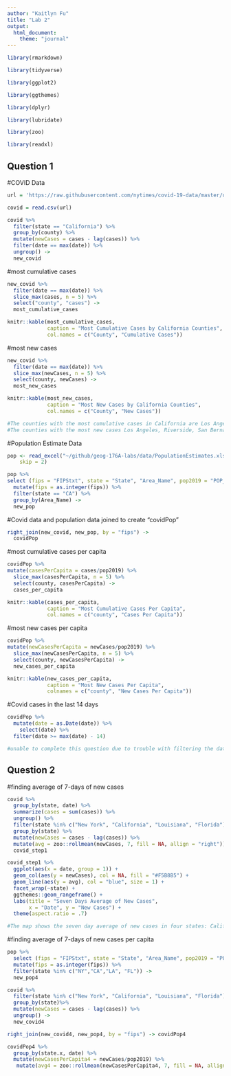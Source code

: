 ```yaml
---
author: "Kaitlyn Fu"
title: "Lab 2"
output: 
  html_document:
    theme: "journal"
---
```

```r
library(rmarkdown)

library(tidyverse)

library(ggplot2)

library(ggthemes)

library(dplyr)

library(lubridate)

library(zoo)

library(readxl)
```

## Question 1 
#COVID Data
```r
url = 'https://raw.githubusercontent.com/nytimes/covid-19-data/master/us-counties.csv'

covid = read.csv(url)

covid %>%
  filter(state == "California") %>%
  group_by(county) %>%
  mutate(newCases = cases - lag(cases)) %>%
  filter(date == max(date)) %>%
  ungroup() ->
  new_covid
```

#most cumulative cases
```r
new_covid %>%
  filter(date == max(date)) %>%
  slice_max(cases, n = 5) %>%
  select("county", "cases") ->
  most_cumulative_cases

knitr::kable(most_cumulative_cases,
             caption = "Most Cumulative Cases by California Counties",
             col.names = c("County", "Cumulative Cases"))
```
#most new cases
```r
new_covid %>%
  filter(date == max(date)) %>%
  slice_max(newCases, n = 5) %>%
  select(county, newCases) ->
  most_new_cases

knitr::kable(most_new_cases,
             caption = "Most New Cases by California Counties",
             col.names = c("County", "New Cases"))
```
```r
#The counties with the most cumulative cases in California are Los Angeles, Riverside, Orange, San Bernardino, and San Diego. 
#The counties with the most new cases Los Angeles, Riverside, San Bernardino, Fresno, and Sacreamento. 
```


#Population Estimate Data
```r
pop <- read_excel("~/github/geog-176A-labs/data/PopulationEstimates.xls", 
    skip = 2)

pop %>%
select (fips = "FIPStxt", state = "State", "Area_Name", pop2019 = "POP_ESTIMATE_2019") %>%
  mutate(fips = as.integer(fips)) %>%
  filter(state == "CA") %>%
  group_by(Area_Name) ->
  new_pop
```

#Covid data and population data joined to create "covidPop"
```r
right_join(new_covid, new_pop, by = "fips") ->
  covidPop
```

#most cumulative cases per capita
```r
covidPop %>%
mutate(casesPerCapita = cases/pop2019) %>%
  slice_max(casesPerCapita, n = 5) %>%
  select(county, casesPerCapita) ->
  cases_per_capita

knitr::kable(cases_per_capita, 
             caption = "Most Cumulative Cases Per Capita",
             col.names = c("county", "Cases Per Capita"))
```

#most new cases per capita
```r
covidPop %>%
mutate(newCasesPerCapita = newCases/pop2019) %>%
  slice_max(newCasesPerCapita, n = 5) %>%
  select(county, newCasesPerCapita) ->
  new_cases_per_capita

knitr::kable(new_cases_per_capita,
             caption = "Most New Cases Per Capita",
             colnames = c("county", "New Cases Per Capita"))
```

#Covid cases in the last 14 days 
```r
covidPop %>%
  mutate(date = as.Date(date)) %>%
    select(date) %>%
  filter(date >= max(date) - 14)
```
```r
#unable to complete this question due to trouble with filtering the date. 
```


## Question 2 
#finding average of 7-days of new cases
```r
covid %>%
  group_by(state, date) %>%
  summarize(cases = sum(cases)) %>%
  ungroup() %>%
  filter(state %in% c("New York", "California", "Louisiana", "Florida")) %>%
  group_by(state) %>%
  mutate(newCases = cases - lag(cases)) %>%
  mutate(avg = zoo::rollmean(newCases, 7, fill = NA, allign = "right")) ->
  covid_step1 

covid_step1 %>%
  ggplot(aes(x = date, group = 1)) + 
  geom_col(aes(y = newCases), col = NA, fill = "#F5B8B5") +
  geom_line(aes(y = avg), col = "blue", size = 1) + 
  facet_wrap(~state) + 
  ggthemes::geom_rangeframe() +
  labs(title = "Seven Days Average of New Cases",
       x = "Date", y = "New Cases") + 
  theme(aspect.ratio = .7)
```
```r
#The map shows the seven day average of new cases in four states: California, Florida, Louisiana, and New York. 
```

#finding average of 7-days of new cases per capita 
```r
pop %>%
  select (fips = "FIPStxt", state = "State", "Area_Name", pop2019 = "POP_ESTIMATE_2019") %>%
  mutate(fips = as.integer(fips)) %>%
  filter(state %in% c("NY","CA","LA", "FL")) ->
  new_pop4
```

```r
covid %>%
  filter(state %in% c("New York", "California", "Louisiana", "Florida")) %>%
  group_by(state)%>%
  mutate(newCases = cases - lag(cases)) %>%
  ungroup() ->
  new_covid4
```

```r
right_join(new_covid4, new_pop4, by = "fips") -> covidPop4
```

```r
covidPop4 %>%
  group_by(state.x, date) %>%
  mutate(newCasesPerCapita4 = newCases/pop2019) %>%
   mutate(avg4 = zoo::rollmean(newCasesPerCapita4, 7, fill = NA, allign = "right"))
```



